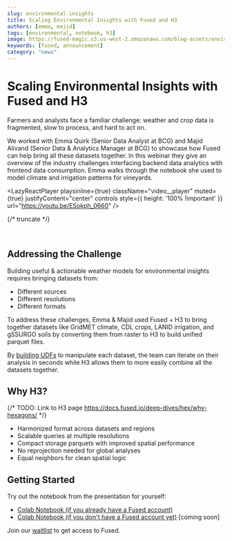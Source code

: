 ```yaml
---
slug: environmental-insights
title: Scaling Environmental Insights with Fused and H3
authors: [emma, majid]
tags: [environmental, notebook, h3]
image: https://fused-magic.s3.us-west-2.amazonaws.com/blog-assets/environmental_insights.png
keywords: [fused, announcement]
category: "news"
---
```


# Scaling Environmental Insights with Fused and H3

Farmers and analysts face a familiar challenge: weather and crop data is fragmented, slow to process, and hard to act on.

We worked with Emma Quirk (Senior Data Analyst at BCG) and Majid Alivand (Senior Data & Analytics Manager at BCG) to showcase how Fused can help bring all these datasets together. In this webinar they give an overview of the industry challenges interfacing backend data analytics with frontend data consumption. Emma walks through the notebook she used to model climate and irrigation patterns for vineyards.



<LazyReactPlayer
    playsinline={true}
    className="video__player"
    muted={true}
    justifyContent="center"
    controls
    style={{ height: '100% !important' }}
    url="https://youtu.be/ESokph_0660"
/>

{/* truncate */}


<br />

## Addressing the Challenge

Building useful & actionable weather models for environmental insights requires bringing datasets from:
- Different sources
- Different resolutions
- Different formats

To address these challenges, Emma & Majid used Fused + H3 to bring together datasets like GridMET climate, CDL crops, LANID irrigation, and gSSURGO soils by converting them from raster to H3 to build unified parquet files.

By [building UDFs](https://docs.fused.io/core-concepts/write/) to manipulate each dataset, the team can iterate on their analysis in seconds while H3 allows them to more easily combine all the datasets together.

## Why H3?

{/* TODO: Link to H3 page https://docs.fused.io/deep-dives/hex/why-hexagons/ */}

- Harmonized format across datasets and regions
- Scalable queries at multiple resolutions
- Compact storage parquets with improved spatial performance
- No reprojection needed for global analyses
- Equal neighbors for clean spatial logic

## Getting Started

Try out the notebook from the presentation for yourself:
- [Colab Notebook (if you already have a Fused account)](https://colab.research.google.com/drive/188o5hVs59Y_eYkskKJxuZ1oyFH3NnnB_?usp=sharing)
- [Colab Notebook (if you don't have a Fused account yet)](https://colab.research.google.com/drive/1M_Ju_YZqIukNnKmwQV0KRemUEiNoKgwa?usp=sharing) [coming soon]


Join our [waitlist](https://forms.gle/h6W8PGJiUCnCT6ja8) to get access to Fused.
